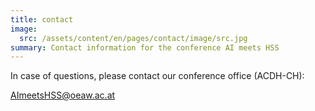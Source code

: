```yaml
---
title: contact
image:
  src: /assets/content/en/pages/contact/image/src.jpg
summary: Contact information for the conference AI meets HSS
---
```

In case of questions, please contact our conference office (ACDH-CH):

[AImeetsHSS@oeaw.ac.at](mailto:AImeetsHSS@oeaw.ac.at)
